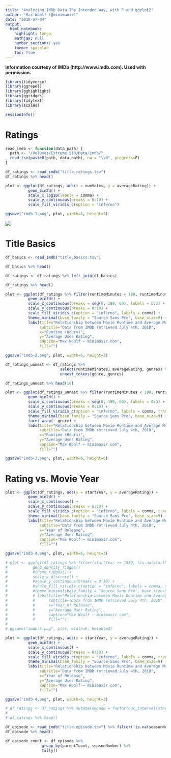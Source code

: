 ```yaml
---
title: "Analyzing IMDb Data The Intended Way, with R and ggplot2"
author: "Max Woolf (@minimaxir)"
date: "2018-07-04"
output:
  html_notebook:
    highlight: tango
    mathjax: null
    number_sections: yes
    theme: spacelab
    toc: True
---
```



**Information courtesy of
IMDb
(http://www.imdb.com).
Used with permission.**


```r
library(tidyverse)
library(ggrepel)
library(gghighlight)
library(ggridges)
library(tidytext)
library(scales)

sessionInfo()
```

# Ratings

```r
read_imdb <- function(data_path) {
  path <- "/Volumes/Extreme 510/Data/imdb/"
  read_tsv(paste0(path, data_path), na = "\\N", progress=F)
}

df_ratings <- read_imdb("title.ratings.tsv")
df_ratings %>% head()
```

```r
plot <- ggplot(df_ratings, aes(x = numVotes, y = averageRating)) +
          geom_bin2d() +
          scale_x_log10(labels = comma) +
          scale_y_continuous(breaks = 0:10) +
          scale_fill_viridis_c(option = "inferno")

ggsave("imdb-1.png", plot, width=4, height=3)
```

![](imdb-1.png)

# Title Basics

```r
df_basics <- read_imdb("title.basics.tsv")
```

```r
df_basics %>% head()
```

```r
df_ratings <- df_ratings %>% left_join(df_basics)

df_ratings %>% head()
```

```r
plot <- ggplot(df_ratings %>% filter(runtimeMinutes < 180, runtimeMinutes > 20), aes(x = runtimeMinutes, y = averageRating)) +
          geom_bin2d() +
          scale_x_continuous(breaks = seq(0, 180, 60), labels = 0:3) +
          scale_y_continuous(breaks = 0:10) +
          scale_fill_viridis_c(option = "inferno", labels = comma) +
          theme_minimal(base_family = "Source Sans Pro", base_size=9) +
          labs(title="Relationship between Movie Runtime and Average Mobie Rating",
               subtitle="Data from IMDb retrieved July 4th, 2018",
               x="Runtime (Hours)",
               y="Average User Rating",
               caption="Max Woolf — minimaxir.com",
               fill="")

ggsave("imdb-2.png", plot, width=6, height=3)
```

```r
df_ratings_unnest <- df_ratings %>%
                        select(runtimeMinutes, averageRating, genres) %>%
                        unnest_tokens(genre, genres)

df_ratings_unnest %>% head(10)
```

```r
plot <- ggplot(df_ratings_unnest %>% filter(runtimeMinutes < 180, runtimeMinutes > 20), aes(x = runtimeMinutes, y = averageRating)) +
          geom_bin2d() +
          scale_x_continuous(breaks = seq(0, 180, 60), labels = 0:3) +
          scale_y_continuous(breaks = 0:10) +
          scale_fill_viridis_c(option = "inferno", labels = comma, trans='log10') +
          theme_minimal(base_family = "Source Sans Pro", base_size=9) +
          facet_wrap(~ genre) +
          labs(title="Relationship between Movie Runtime and Average Mobie Rating",
               subtitle="Data from IMDb retrieved July 4th, 2018",
               x="Runtime (Hours)",
               y="Average User Rating",
               caption="Max Woolf — minimaxir.com",
               fill="")

ggsave("imdb-3.png", plot, width=6, height=6)
```

# Rating vs. Movie Year

```r
plot <- ggplot(df_ratings, aes(x = startYear, y = averageRating)) +
          geom_bin2d() +
          scale_x_continuous() +
          scale_y_continuous(breaks = 0:10) +
          scale_fill_viridis_c(option = "inferno", labels = comma, trans='log10') +
          theme_minimal(base_family = "Source Sans Pro", base_size=9) +
          labs(title="Relationship between Movie Runtime and Average Mobie Rating",
               subtitle="Data from IMDb retrieved July 4th, 2018",
               x="Year of Release",
               y="Average User Rating",
               caption="Max Woolf — minimaxir.com",
               fill="")

ggsave("imdb-4.png", plot, width=6, height=3)
```

```r
# plot <- ggplot(df_ratings %>% filter(startYear >= 1950, !is.na(startYear)), aes(x = averageRating, y = startYear)) +
#           geom_density_ridges()
#           #theme_ridges() +
#           scale_y_discrete() +
#           #scale_y_continuous(breaks = 0:10) +
#           #scale_fill_viridis_c(option = "inferno", labels = comma, trans='log10') +
#           #theme_minimal(base_family = "Source Sans Pro", base_size=9) +
#           # labs(title="Relationship between Movie Runtime and Average Mobie Rating",
#           #      subtitle="Data from IMDb retrieved July 4th, 2018",
#           #      x="Year of Release",
#           #      y="Average User Rating",
#           #      caption="Max Woolf — minimaxir.com",
#           #      fill="")
# 
# ggsave("imdb-5.png", plot, width=6, height=3)
```

```r
plot <- ggplot(df_ratings, aes(x = startYear, y = averageRating)) +
          geom_bin2d() +
          scale_x_continuous() +
          scale_y_continuous(breaks = 0:10) +
          scale_fill_viridis_c(option = "inferno", labels = comma, trans='log10') +
          theme_minimal(base_family = "Source Sans Pro", base_size=9) +
          labs(title="Relationship between Movie Runtime and Average Mobie Rating",
               subtitle="Data from IMDb retrieved July 4th, 2018",
               x="Year of Release",
               y="Average User Rating",
               caption="Max Woolf — minimaxir.com",
               fill="")

ggsave("imdb-4.png", plot, width=6, height=3)
```


```r
# df_ratings <- df_ratings %>% mutate(decade = factor(cut_interval(startYear, 10, boundary=0), labels = seq(1950, 2010, 10)))
# 
# df_ratings %>% head()
```

```r
df_episode <- read_imdb("title.episode.tsv") %>% filter(!is.na(seasonNumber))
df_episode %>% head()
```

```r
df_episode_count <- df_episode %>%
                group_by(parentTcont, seasonNumber) %>%
                tally()
```

